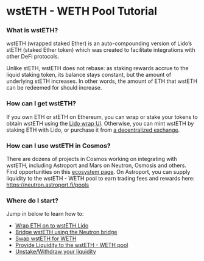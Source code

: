 # wstETH - WETH Pool Tutorial

### What is wstETH?

wstETH (wrapped staked Ether) is an auto-compounding version of Lido’s stETH (staked Ether token) which was created to facilitate integrations with other DeFi protocols.

Unlike stETH, wstETH does not rebase: as staking rewards accrue to the liquid staking token, its balance stays constant, but the amount of underlying stETH increases. In other words, the amount of ETH that wstETH can be redeemed for should increase.

### How can I get wstETH?

If you own ETH or stETH on Ethereum, you can wrap or stake your tokens to obtain wstETH using the [Lido wrap UI](https://stake.lido.fi/wrap). Otherwise, you can mint wstETH by staking ETH with Lido, or purchase it from [a decentralized exchange](https://lido.fi/lido-ecosystem?tokens=wstETH&categories=Get).

### How can I use wstETH in Cosmos?

There are dozens of projects in Cosmos working on integrating with wstETH, including Astroport and Mars on Neutron, Osmosis and others. Find opportunities on this [ecosystem page](https://www.mintscan.io/neutron/ecosystem). On Astroport, you can supply liquidity to the wstETH - WETH pool to earn trading fees and rewards here: https://neutron.astroport.fi/pools

### Where do I start? 

Jump in below to learn how to: 
- [Wrap ETH on to wstETH Lido](./wrap-eth-on-lido)
- [Bridge wstETH using the Neutron bridge](bridge-wsteth-to-neutron)
- [Swap wstETH for WETH](swap-wsteth-for-weth-on-astroport)
- [Provide Liquidity to the wstETH - WETH pool](provide-liquidity-to-wsteth-weth-pool-on-astroport)
- [Unstake/Withdraw your liquidity](unstaking-withdrawing-liquidity)

